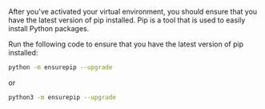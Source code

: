 <!--
---Import---
<EnsureLatestPipVersion />

---Header---
### Ensure you have the latest version of pip installed
-->

After you've activated your virtual environment, you should ensure that you have the latest version of pip installed. Pip is a tool that is used to easily install Python packages.  

Run the following code to ensure that you have the latest version of pip installed:

```bash title="Terminal command"
python -m ensurepip --upgrade
```

or

```bash title="Terminal command"
python3 -m ensurepip --upgrade
```
